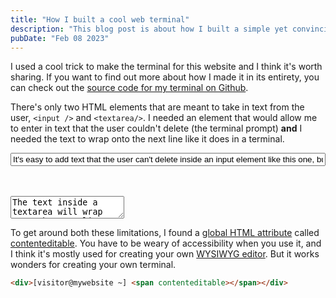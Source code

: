 ```yaml
---
title: "How I built a cool web terminal"
description: "This blog post is about how I built a simple yet convincing terminal emulator on my website. No Canvas API required."
pubDate: "Feb 08 2023"
---
```


I used a cool trick to make the terminal for this website and I think it's worth sharing.
If you want to find out more about how I made it in its entirety, you can check
out the [source code for my terminal on Github](https://github.com/chris56974/personal-website).

There's only two HTML elements that are meant to take in text from the user,
`<input />` and `<textarea/>`. I needed an element that would allow me to enter
in text that the user couldn't delete (the terminal prompt)
**and** I needed the text to wrap onto the next line like it does in a terminal.

<input
  type="text"
  readonly
  value="It's easy to add text that the user can't delete inside an input element like this one, but it doesn't wrap onto the next line"
  style="width: 100%;"
/>

<br />
<br />

<textarea>The text inside a textarea will wrap onto the next line, but the user is free to delete anything inside of it</textarea>

<br />

To get around both these limitations, I found a [global HTML attribute](https://developer.mozilla.org/en-US/docs/Web/HTML/Global_attributes)
called [contenteditable](https://developer.mozilla.org/en-US/docs/Web/HTML/Global_attributes/contenteditable).
You have to be weary of accessibility when you use it, and I think it's mostly used for creating your own
[WYSIWYG editor](https://en.wikipedia.org/wiki/WYSIWYG). But it works wonders for creating your own terminal.

```html
<div>[visitor@mywebsite ~] <span contenteditable></span></div>
```
